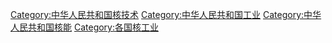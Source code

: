{{Catmore}}

[[Category:中华人民共和国核技术|Category:中华人民共和国核技术]]
[[Category:中华人民共和国工业|Category:中华人民共和国工业]]
[[Category:中华人民共和国核能|Category:中华人民共和国核能]]
[[Category:各国核工业|Category:各国核工业]]